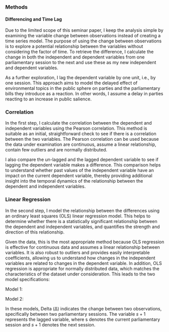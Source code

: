 ### Methods

<!--
In this section, you will describe the precise method that you use to test the relationship between your dependent variable and your independent variable.
-->

#### Differencing and Time Lag
Due to the limited scope of this seminar paper, I keep the analysis simple by examining the variable change between observations instead of creating a time series model. The purpose of using the change between observations is to explore a potential relationship between the variables without considering the factor of time. To retrieve the difference, I calculate the change in both the independent and dependent variables from one parliamentary session to the next and use these as my new independent and dependent variables.

As a further exploration, I lag the dependent variable by one unit, i.e., by one session. This approach aims to model the delayed effect of environmental topics in the public sphere on parties and the parliamentary bills they introduce as a reaction. In other words, I assume a delay in parties reacting to an increase in public salience.

### Correlation
In the first step, I calculate the correlation between the dependent and independent variables using the Pearson correlation. This method is suitable as an initial, straightforward check to see if there is a correlation between the two variables. The Pearson correlation can be used because the data under examination are continuous, assume a linear relationship, contain few outliers and are normally distributed.

I also compare the un-lagged and the lagged dependent variable to see if lagging the dependent variable makes a difference. This comparison helps to understand whether past values of the independent variable have an impact on the current dependent variable, thereby providing additional insight into the temporal dynamics of the relationship between the dependent and independent variables.

### Linear Regression
In the second step, I model the relationship between the differences using an ordinary least squares (OLS) linear regression model. This helps to determine whether there is a statistically significant relationship between the dependent and independent variables, and quantifies the strength and direction of this relationship.

Given the data, this is the most appropriate method because OLS regression is effective for continuous data and assumes a linear relationship between variables. It is also robust to outliers and provides easily interpretable coefficients, allowing us to understand how changes in the independent variables are related to changes in the dependent variable. In addition, OLS regression is appropriate for normally distributed data, which matches the characteristics of the dataset under consideration. This leads to the two model specifications:

Model 1:
\begin{equation*}
\begin{aligned}
\Delta \; Euclidean \; Distance = \beta \; + \; \Delta \; Search \; Term \; Popularity \; + \; \epsilon
\end{aligned}
\end{equation*}

Model 2:
\begin{equation*}
\begin{aligned}
\Delta \; Euclidean \; Distance_{s+1} = \beta \; + \; \Delta \; Search \; Term \; Popularity_{s} \; + \; \epsilon
\end{aligned}
\end{equation*}

In these models, Delta (Δ) indicates the change between two observations, specifically between two parliamentary sessions. The variable $s+1$ represents the lagged variable, where s denotes the current parliamentary session and $s+1$ denotes the next session.
